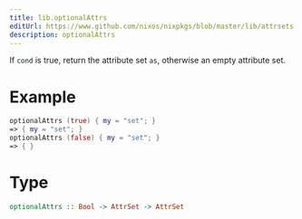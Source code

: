 ```yaml
---
title: lib.optionalAttrs
editUrl: https://www.github.com/nixos/nixpkgs/blob/master/lib/attrsets.nix#L854C5
description: optionalAttrs
---
```



If `cond` is true, return the attribute set `as`,
otherwise an empty attribute set.

# Example

```nix
optionalAttrs (true) { my = "set"; }
=> { my = "set"; }
optionalAttrs (false) { my = "set"; }
=> { }
```

# Type

```haskell
optionalAttrs :: Bool -> AttrSet -> AttrSet
```
